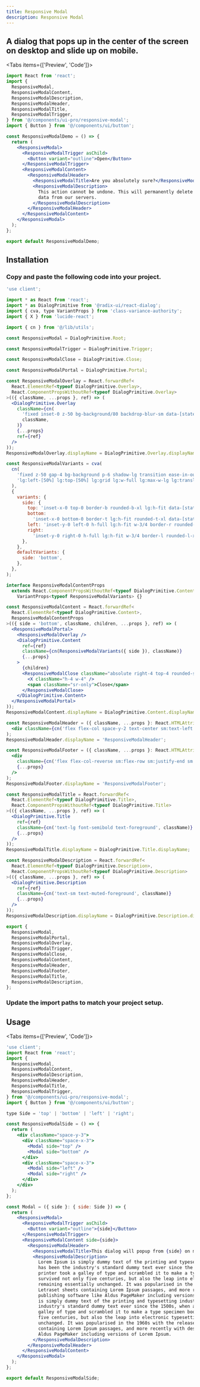 ```yaml
---
title: Responsive Modal
description: Responsive Modal
---
```



## A dialog that pops up in the center of the screen on desktop and slide up on mobile.


<Tabs items={['Preview', 'Code']}>
  <Tab value="Preview">
    <ResponsiveModalDemo/>
  </Tab>
  <Tab value="Code">
```jsx
import React from 'react';
import {
  ResponsiveModal,
  ResponsiveModalContent,
  ResponsiveModalDescription,
  ResponsiveModalHeader,
  ResponsiveModalTitle,
  ResponsiveModalTrigger,
} from '@/components/ui-pro/responsive-modal';
import { Button } from '@/components/ui/button';

const ResponsiveModalDemo = () => {
  return (
    <ResponsiveModal>
      <ResponsiveModalTrigger asChild>
        <Button variant="outline">Open</Button>
      </ResponsiveModalTrigger>
      <ResponsiveModalContent>
        <ResponsiveModalHeader>
          <ResponsiveModalTitle>Are you absolutely sure?</ResponsiveModalTitle>
          <ResponsiveModalDescription>
            This action cannot be undone. This will permanently delete your account and remove your
            data from our servers.
          </ResponsiveModalDescription>
        </ResponsiveModalHeader>
      </ResponsiveModalContent>
    </ResponsiveModal>
  );
};

export default ResponsiveModalDemo;
```
  </Tab>
</Tabs>

## Installation

 
<Steps>
<Step>
 
### Copy and paste the following code into your project.

```jsx
'use client';

import * as React from 'react';
import * as DialogPrimitive from '@radix-ui/react-dialog';
import { cva, type VariantProps } from 'class-variance-authority';
import { X } from 'lucide-react';

import { cn } from '@/lib/utils';

const ResponsiveModal = DialogPrimitive.Root;

const ResponsiveModalTrigger = DialogPrimitive.Trigger;

const ResponsiveModalClose = DialogPrimitive.Close;

const ResponsiveModalPortal = DialogPrimitive.Portal;

const ResponsiveModalOverlay = React.forwardRef<
  React.ElementRef<typeof DialogPrimitive.Overlay>,
  React.ComponentPropsWithoutRef<typeof DialogPrimitive.Overlay>
>(({ className, ...props }, ref) => (
  <DialogPrimitive.Overlay
    className={cn(
      'fixed inset-0 z-50 bg-background/80 backdrop-blur-sm data-[state=open]:animate-in data-[state=closed]:animate-out data-[state=closed]:fade-out-0 data-[state=open]:fade-in-0',
      className,
    )}
    {...props}
    ref={ref}
  />
));
ResponsiveModalOverlay.displayName = DialogPrimitive.Overlay.displayName;

const ResponsiveModalVariants = cva(
  cn(
    'fixed z-50 gap-4 bg-background p-6 shadow-lg transition ease-in-out data-[state=open]:animate-in data-[state=closed]:animate-out data-[state=closed]:duration-300 data-[state=open]:duration-500 overflow-y-auto',
    'lg:left-[50%] lg:top-[50%] lg:grid lg:w-full lg:max-w-lg lg:translate-x-[-50%] lg:translate-y-[-50%] lg:border lg:duration-200 lg:data-[state=open]:animate-in lg:data-[state=closed]:animate-out lg:data-[state=closed]:fade-out-0 lg:data-[state=open]:fade-in-0 lg:data-[state=closed]:zoom-out-95 lg:data-[state=open]:zoom-in-95 lg:data-[state=closed]:slide-out-to-left-1/2 lg:data-[state=closed]:slide-out-to-top-[48%] lg:data-[state=open]:slide-in-from-left-1/2 lg:data-[state=open]:slide-in-from-top-[48%] lg:rounded-xl',
  ),
  {
    variants: {
      side: {
        top: 'inset-x-0 top-0 border-b rounded-b-xl lg:h-fit data-[state=closed]:slide-out-to-top data-[state=open]:slide-in-from-top',
        bottom:
          'inset-x-0 bottom-0 border-t lg:h-fit rounded-t-xl data-[state=closed]:slide-out-to-bottom data-[state=open]:slide-in-from-bottom',
        left: 'inset-y-0 left-0 h-full lg:h-fit w-3/4 border-r rounded-r-xl data-[state=closed]:slide-out-to-left data-[state=open]:slide-in-from-left sm:max-w-sm',
        right:
          'inset-y-0 right-0 h-full lg:h-fit w-3/4 border-l rounded-l-xl data-[state=closed]:slide-out-to-right data-[state=open]:slide-in-from-right sm:max-w-sm',
      },
    },
    defaultVariants: {
      side: 'bottom',
    },
  },
);

interface ResponsiveModalContentProps
  extends React.ComponentPropsWithoutRef<typeof DialogPrimitive.Content>,
    VariantProps<typeof ResponsiveModalVariants> {}

const ResponsiveModalContent = React.forwardRef<
  React.ElementRef<typeof DialogPrimitive.Content>,
  ResponsiveModalContentProps
>(({ side = 'bottom', className, children, ...props }, ref) => (
  <ResponsiveModalPortal>
    <ResponsiveModalOverlay />
    <DialogPrimitive.Content
      ref={ref}
      className={cn(ResponsiveModalVariants({ side }), className)}
      {...props}
    >
      {children}
      <ResponsiveModalClose className="absolute right-4 top-4 rounded-sm opacity-70 ring-offset-background transition-opacity hover:opacity-100 focus:outline-none focus:ring-2 focus:ring-ring focus:ring-offset-2 disabled:pointer-events-none data-[state=open]:bg-secondary">
        <X className="h-4 w-4" />
        <span className="sr-only">Close</span>
      </ResponsiveModalClose>
    </DialogPrimitive.Content>
  </ResponsiveModalPortal>
));
ResponsiveModalContent.displayName = DialogPrimitive.Content.displayName;

const ResponsiveModalHeader = ({ className, ...props }: React.HTMLAttributes<HTMLDivElement>) => (
  <div className={cn('flex flex-col space-y-2 text-center sm:text-left', className)} {...props} />
);
ResponsiveModalHeader.displayName = 'ResponsiveModalHeader';

const ResponsiveModalFooter = ({ className, ...props }: React.HTMLAttributes<HTMLDivElement>) => (
  <div
    className={cn('flex flex-col-reverse sm:flex-row sm:justify-end sm:space-x-2', className)}
    {...props}
  />
);
ResponsiveModalFooter.displayName = 'ResponsiveModalFooter';

const ResponsiveModalTitle = React.forwardRef<
  React.ElementRef<typeof DialogPrimitive.Title>,
  React.ComponentPropsWithoutRef<typeof DialogPrimitive.Title>
>(({ className, ...props }, ref) => (
  <DialogPrimitive.Title
    ref={ref}
    className={cn('text-lg font-semibold text-foreground', className)}
    {...props}
  />
));
ResponsiveModalTitle.displayName = DialogPrimitive.Title.displayName;

const ResponsiveModalDescription = React.forwardRef<
  React.ElementRef<typeof DialogPrimitive.Description>,
  React.ComponentPropsWithoutRef<typeof DialogPrimitive.Description>
>(({ className, ...props }, ref) => (
  <DialogPrimitive.Description
    ref={ref}
    className={cn('text-sm text-muted-foreground', className)}
    {...props}
  />
));
ResponsiveModalDescription.displayName = DialogPrimitive.Description.displayName;

export {
  ResponsiveModal,
  ResponsiveModalPortal,
  ResponsiveModalOverlay,
  ResponsiveModalTrigger,
  ResponsiveModalClose,
  ResponsiveModalContent,
  ResponsiveModalHeader,
  ResponsiveModalFooter,
  ResponsiveModalTitle,
  ResponsiveModalDescription,
};
```
 
</Step>
 
<Step>
 
### Update the import paths to match your project setup.



 
</Step>
</Steps>


## Usage



<Tabs items={['Preview', 'Code']}>
  <Tab value="Preview">
    <ResponsiveModalSide/>
  </Tab>
  <Tab value="Code">
```jsx
'use client';
import React from 'react';
import {
  ResponsiveModal,
  ResponsiveModalContent,
  ResponsiveModalDescription,
  ResponsiveModalHeader,
  ResponsiveModalTitle,
  ResponsiveModalTrigger,
} from '@/components/ui-pro/responsive-modal';
import { Button } from '@/components/ui/button';

type Side = 'top' | 'bottom' | 'left' | 'right';

const ResponsiveModalSide = () => {
  return (
    <div className="space-y-3">
      <div className="space-x-3">
        <Modal side="top" />
        <Modal side="bottom" />
      </div>
      <div className="space-x-3">
        <Modal side="left" />
        <Modal side="right" />
      </div>
    </div>
  );
};

const Modal = ({ side }: { side: Side }) => {
  return (
    <ResponsiveModal>
      <ResponsiveModalTrigger asChild>
        <Button variant="outline">{side}</Button>
      </ResponsiveModalTrigger>
      <ResponsiveModalContent side={side}>
        <ResponsiveModalHeader>
          <ResponsiveModalTitle>This dialog will popup from {side} on mobile.</ResponsiveModalTitle>
          <ResponsiveModalDescription>
            Lorem Ipsum is simply dummy text of the printing and typesetting industry. Lorem Ipsum
            has been the industry's standard dummy text ever since the 1500s, when an unknown
            printer took a galley of type and scrambled it to make a type specimen book. It has
            survived not only five centuries, but also the leap into electronic typesetting,
            remaining essentially unchanged. It was popularised in the 1960s with the release of
            Letraset sheets containing Lorem Ipsum passages, and more recently with desktop
            publishing software like Aldus PageMaker including versions of Lorem Ipsum.Lorem Ipsum
            is simply dummy text of the printing and typesetting industry. Lorem Ipsum has been the
            industry's standard dummy text ever since the 1500s, when an unknown printer took a
            galley of type and scrambled it to make a type specimen book. It has survived not only
            five centuries, but also the leap into electronic typesetting, remaining essentially
            unchanged. It was popularised in the 1960s with the release of Letraset sheets
            containing Lorem Ipsum passages, and more recently with desktop publishing software like
            Aldus PageMaker including versions of Lorem Ipsum.
          </ResponsiveModalDescription>
        </ResponsiveModalHeader>
      </ResponsiveModalContent>
    </ResponsiveModal>
  );
};

export default ResponsiveModalSide;

```
  </Tab>
</Tabs>